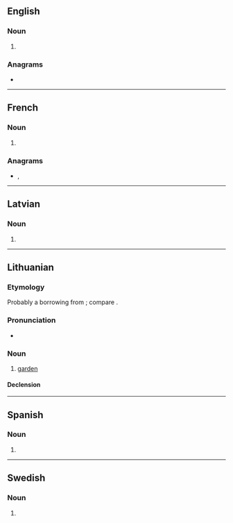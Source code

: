 {{also|Sodas}}
==English==

===Noun===
{{head|en|noun form}}

# {{plural of|soda|lang=en}}

===Anagrams===
* {{anagrams|en|a=adoss|dosas}}

----

==French==

===Noun===
{{head|fr|noun plural form|g=p}}

# {{plural of|soda|lang=fr}}

===Anagrams===
* {{l|fr|dosas}}, {{l|fr|sados}}

----

==Latvian==

===Noun===
{{head|lv|noun form|g=f}}

# {{lv-inflection of|soda|gen|s}}

----

==Lithuanian==

===Etymology===
Probably a borrowing from {{etyl|sla|lt}}; compare {{cog|ru|сад}}.

===Pronunciation===
* {{IPA|[ˈsoːdɐs]|lang=lt}}

===Noun===
{{lt-noun|m|sodai|2|sg=sõdas|pl=sõdai}}

# [[garden]]

====Declension====
{{lt-noun-m-as-2|sod|sõd}}

----

==Spanish==

===Noun===
{{head|es|noun form}}

# {{plural of|soda|lang=es}}

----

==Swedish==

===Noun===
{{head|sv|noun form}}

# {{sv-noun-form-indef-gen|soda}}